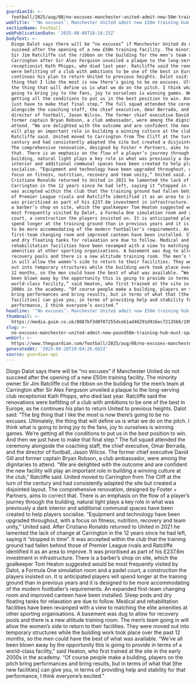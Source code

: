 ```yaml
---
guardianId: >-
  football/2025/aug/08/no-excuses-manchester-united-admit-new-50m-training-hub-must-spark-success
webTitle: '‘No excuses’: Manchester United admit new £50m training hub must spark success'
sectionName: Football
webPublicationDate: '2025-08-08T18:18:25Z'
bodyText: >-
  Diogo Dalot says there will be “no excuses” if Manchester United do not
  succeed after the opening of a new £50m training facility. The minority owner
  Sir Jim Ratcliffe cut the ribbon on the building for the men’s team at
  Carrington after Sir Alex Ferguson unveiled a plaque to the long-serving club
  receptionist Kath Phipps, who died last year. Ratcliffe said the renovations
  were befitting of a club with ambitions to be one of the best in Europe, as he
  continues his plan to return United to previous heights. Dalot said: “The big
  thing that I like the most is now there’s going to be no excuses. Ultimately,
  the thing that will define us is what we do on the pitch. I think what is
  going to bring joy to the fans, joy to ourselves is winning games. We’re
  getting all the conditions to put us in the best position to win. And then we
  just have to make that final step.” The full squad attended the ceremony
  alongside the coaching staff, the chief executive, Omar Berrada, and the
  director of football, Jason Wilcox. The former chief executive David Gill and
  former captain Bryan Robson, a club ambassador, were among the dignitaries to
  attend. “We are delighted with the outcome and are confident the new facility
  will play an important role in building a winning culture at the club,”
  Ratcliffe said. United moved to Carrington from The Cliff at the turn of the
  century and had consistently adapted the site but created a disjointed layout.
  The comprehensive renovation, designed by Foster + Partners, aims to correct
  that. There is an emphasis on the flow of a player’s journey through the
  building, natural light plays a key role in what was previously a dark
  interior and additional communal spaces have been created to help players
  socialise. “Equipment and technology have been upgraded throughout, with a
  focus on fitness, nutrition, recovery and team unity,” United said. After
  Cristiano Ronaldo returned to United in 2021 he lamented the lack of change at
  Carrington in the 12 years since he had left, saying it “stopped in time”. It
  was accepted within the club that the training ground had fallen behind those
  of Premier League rivals and Ratcliffe identified it as an area to improve. It
  was prioritised as part of his £237.6m investment in infrastructure. There is
  a barber’s shop on site, which the goalkeeper Tom Heaton suggested would be
  most frequently visited by Dalot, a Formula One simulation room and a padel
  court, a construction the players insisted on. It is anticipated players will
  spend longer at the training ground than in previous years and it is designed
  to be more accommodating of the modern footballer’s requirements. An expanded
  first-team changing room and improved canteen have been installed. Sleep pods
  and dry floating tanks for relaxation are due to follow. Medical and
  rehabilitation facilities have been revamped with a view to matching the elite
  amenities at other sporting organisations. A basement was dug to allow for
  recovery pools and there is a new altitude training room. The men’s team going
  in will allow the women’s side to return to their facilities. They were moved
  out into temporary structures while the building work took place over the past
  12 months, so the men could have the best of what was available. “We’ve all
  been blown away by the opportunity this is going to provide in terms of a
  world-class facility,” said Heaton, who first trained at the site in the early
  2000s in the academy. “Of course people make a building, players on the pitch
  bring performances and bring results, but in terms of what that [the new
  facilities] can give you, in terms of providing help and stability for that
  performance, I think everyone’s excited.”
headline: '‘No excuses’: Manchester United admit new £50m training hub must spark success'
thumbnail: >-
  https://media.guim.co.uk/8087bf3d0f07255dceb1ad46291d916ec7213566/195_0_2474_1980/500.jpg
slug: >-
  no-excuses-manchester-united-admit-new-pound50m-training-hub-must-spark-success
webUrl: >-
  https://www.theguardian.com/football/2025/aug/08/no-excuses-manchester-united-admit-new-50m-training-hub-must-spark-success
generatedAt: '2025-08-28T20:04:26.662Z'
source: guardian-api
---
```

Diogo Dalot says there will be “no excuses” if Manchester United do not succeed after the opening of a new £50m training facility. The minority owner Sir Jim Ratcliffe cut the ribbon on the building for the men’s team at Carrington after Sir Alex Ferguson unveiled a plaque to the long-serving club receptionist Kath Phipps, who died last year. Ratcliffe said the renovations were befitting of a club with ambitions to be one of the best in Europe, as he continues his plan to return United to previous heights. Dalot said: “The big thing that I like the most is now there’s going to be no excuses. Ultimately, the thing that will define us is what we do on the pitch. I think what is going to bring joy to the fans, joy to ourselves is winning games. We’re getting all the conditions to put us in the best position to win. And then we just have to make that final step.” The full squad attended the ceremony alongside the coaching staff, the chief executive, Omar Berrada, and the director of football, Jason Wilcox. The former chief executive David Gill and former captain Bryan Robson, a club ambassador, were among the dignitaries to attend. “We are delighted with the outcome and are confident the new facility will play an important role in building a winning culture at the club,” Ratcliffe said. United moved to Carrington from The Cliff at the turn of the century and had consistently adapted the site but created a disjointed layout. The comprehensive renovation, designed by Foster + Partners, aims to correct that. There is an emphasis on the flow of a player’s journey through the building, natural light plays a key role in what was previously a dark interior and additional communal spaces have been created to help players socialise. “Equipment and technology have been upgraded throughout, with a focus on fitness, nutrition, recovery and team unity,” United said. After Cristiano Ronaldo returned to United in 2021 he lamented the lack of change at Carrington in the 12 years since he had left, saying it “stopped in time”. It was accepted within the club that the training ground had fallen behind those of Premier League rivals and Ratcliffe identified it as an area to improve. It was prioritised as part of his £237.6m investment in infrastructure. There is a barber’s shop on site, which the goalkeeper Tom Heaton suggested would be most frequently visited by Dalot, a Formula One simulation room and a padel court, a construction the players insisted on. It is anticipated players will spend longer at the training ground than in previous years and it is designed to be more accommodating of the modern footballer’s requirements. An expanded first-team changing room and improved canteen have been installed. Sleep pods and dry floating tanks for relaxation are due to follow. Medical and rehabilitation facilities have been revamped with a view to matching the elite amenities at other sporting organisations. A basement was dug to allow for recovery pools and there is a new altitude training room. The men’s team going in will allow the women’s side to return to their facilities. They were moved out into temporary structures while the building work took place over the past 12 months, so the men could have the best of what was available. “We’ve all been blown away by the opportunity this is going to provide in terms of a world-class facility,” said Heaton, who first trained at the site in the early 2000s in the academy. “Of course people make a building, players on the pitch bring performances and bring results, but in terms of what that [the new facilities] can give you, in terms of providing help and stability for that performance, I think everyone’s excited.”
